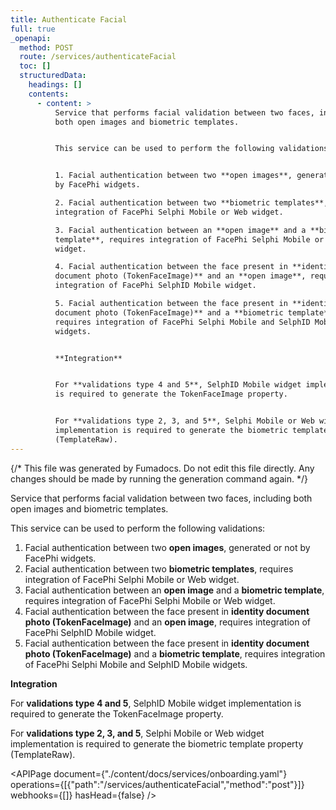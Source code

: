 ```yaml
---
title: Authenticate Facial
full: true
_openapi:
  method: POST
  route: /services/authenticateFacial
  toc: []
  structuredData:
    headings: []
    contents:
      - content: >
          Service that performs facial validation between two faces, including
          both open images and biometric templates.


          This service can be used to perform the following validations:


          1. Facial authentication between two **open images**, generated or not
          by FacePhi widgets.

          2. Facial authentication between two **biometric templates**, requires
          integration of FacePhi Selphi Mobile or Web widget.

          3. Facial authentication between an **open image** and a **biometric
          template**, requires integration of FacePhi Selphi Mobile or Web
          widget.

          4. Facial authentication between the face present in **identity
          document photo (TokenFaceImage)** and an **open image**, requires
          integration of FacePhi SelphID Mobile widget.

          5. Facial authentication between the face present in **identity
          document photo (TokenFaceImage)** and a **biometric template**,
          requires integration of FacePhi Selphi Mobile and SelphID Mobile
          widgets.


          **Integration**


          For **validations type 4 and 5**, SelphID Mobile widget implementation
          is required to generate the TokenFaceImage property.


          For **validations type 2, 3, and 5**, Selphi Mobile or Web widget
          implementation is required to generate the biometric template property
          (TemplateRaw).
---
```


{/* This file was generated by Fumadocs. Do not edit this file directly. Any changes should be made by running the generation command again. */}

Service that performs facial validation between two faces, including both open images and biometric templates.

This service can be used to perform the following validations:

1. Facial authentication between two **open images**, generated or not by FacePhi widgets.
2. Facial authentication between two **biometric templates**, requires integration of FacePhi Selphi Mobile or Web widget.
3. Facial authentication between an **open image** and a **biometric template**, requires integration of FacePhi Selphi Mobile or Web widget.
4. Facial authentication between the face present in **identity document photo (TokenFaceImage)** and an **open image**, requires integration of FacePhi SelphID Mobile widget.
5. Facial authentication between the face present in **identity document photo (TokenFaceImage)** and a **biometric template**, requires integration of FacePhi Selphi Mobile and SelphID Mobile widgets.

**Integration**

For **validations type 4 and 5**, SelphID Mobile widget implementation is required to generate the TokenFaceImage property.

For **validations type 2, 3, and 5**, Selphi Mobile or Web widget implementation is required to generate the biometric template property (TemplateRaw).


<APIPage document={"./content/docs/services/onboarding.yaml"} operations={[{"path":"/services/authenticateFacial","method":"post"}]} webhooks={[]} hasHead={false} />